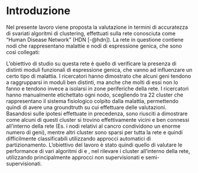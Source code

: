 # Introduzione

Nel presente lavoro viene proposta la valutazione in termini di accuratezza di svariati algoritmi di clustering, effettuati sulla rete conosciuta come "Human Disease Network" (HDN [-@hdn]).\newline
La rete in questione contiene nodi che rappresentano malattie e nodi di espressione genica, che sono così collegati:
\begin{itemize}
\item Malattia-Gene: se la mutazione del gene causa la malattia
\item Malattia-Malattia: se vi è almeno un gene condiviso
\end{itemize}
L'obiettivo di studio su questa rete è quello di verificare la presenza di distinti moduli funzionali di espressione genica, che vanno ad influenzare un certo tipo di malattia. I ricercatori hanno dimostrato che alcuni geni tendono a raggrupparsi in moduli ben distinti, ma anche che molti di essi non lo fanno e tendono invece a isolarsi in zone periferiche della rete. \newline
I ricercatori hanno manualmente etichettato ogni nodo, scegliendo tra 22 cluster che rappresentano il sistema fisiologico colpito dalla malattia, permettendo quindi di avere una groundtruth su cui effettuare delle valutazioni. \newline
Basandosi sulle ipotesi effettuate in precedenza, sono riusciti a dimostrare come alcuni di questi cluster si trovino effettivamente vicini e ben connessi all'interno della rete (Es. i nodi relativi al cancro condividono un enorme numero di geni), mentre altri cluster sono sparsi per tutta la rete e quindi difficilmente classificabili utilizzando approcci automatici di partizionamento.\newline
L'obiettivo del lavoro è stato quindi quello di valutare le performance di vari algoritmi di \textit{graph partitioning} e \textit{community detection}, nel rilevare i cluster all'interno della rete, utilizzando principalmente approcci non supervisionati e semi-supervisionati.
